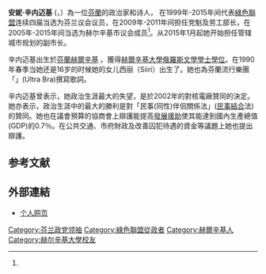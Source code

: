 {{更新|time=2019-02-07T13:49:13+00:00}}
{{Infobox Officeholder
| honorific-prefix    = 
| name                = 安妮·辛內邁基
| native_name         = Anni Sinnemäki
| native_name_lang    = fi
| honorific-suffix    = 
| image               = Anni Sinnemäki Kolmen Sepän Aukiolla.JPG
| office              = [[綠色聯盟|綠色聯盟]]領導
| term_start          = 2009年5月16日
| term_end            = 2011年6月11日
| predecessor         = {{tsl|en|Tarja Cronberg|塔里娅·克龙贝里}}
| successor           = {{tsl|en|Ville Niinistö|维莱·尼尼斯托}}
| parliament2         = 芬兰议会
| constituency_MP2    = [[赫爾辛基|赫爾辛基]]選區
| term_start2         = 1999年3月24日
| term_end2           = 2015年1月13日
| order2              = 
| office3             = 芬兰劳工部长
| term_start3         = 2009年6月26日
| term_end3           = 2010年6月21日
| term_start4         = 2010年6月22日
| term_end4           = 2011年6月21日
| predecessor4        = {{tsl|en|Tarja Cronberg|塔里娅·克龙贝里}}
| successor4          = {{tsl|en|Lauri Ihalainen|劳里·伊哈莱宁}}
| birth_date          = {{Birth date and age|1973|7|20|df=y}}
| birth_place         = [[芬蘭|芬蘭]][[赫爾辛基|赫爾辛基]]
| death_date          = 
| death_place         = 
| nationality         = [[芬蘭|芬蘭]]
| party               = [[綠色聯盟|綠色聯盟]]
| spouse              = 
| residence           = 
| alma_mater          = [[赫尔辛基大学|赫尔辛基大学]]
| occupation          = [[詩人|詩人]]
| profession          = 
| net worth           = 
| religion            = 
| signature           = 
| website             = [http://www.annisinnemaki.net/ www.annisinnemaki.net]
| footnotes           = 
}}
'''安妮·辛内迈基''' ({{lang-fi|'''Anni Milja Maaria Sinnemäki'''}}，{{bd|1973年|7月20日||catIdx=Sinnemaki}}）為一位[[芬兰|芬蘭]]的政治家和诗人， 在1999年-2015年间代表[[綠色聯盟|綠色聯盟]]连续四届当选为芬兰议会议员，在2009年-2011年间担任党魁及劳工部长，在2005年-2015年间当选为赫尔辛基市议会成员<ref name="议员"/>。从2015年1月起她开始担任管辖城市规划的副市长。

辛内迈基出生於[[芬兰|芬蘭]][[赫尔辛基|赫爾辛基]] 。獲得[[赫尔辛基大学|赫爾辛基大學]][[俄国文学|俄羅斯文學]][[文學士|學士學位]]。在1990年春季当她还是16岁的时候她的女儿西丽（Siiri）出生了。她也為芬蘭流行樂團「{{tsl|en|Ultra Bra|烏特拉巴拉}}」(Ultra Bra)撰寫歌詞。

辛内迈基曾表示，她政治生涯最大的失望，是於2002年的對核電廠贊同的決定。她亦表示，政治生涯中的最大的勝利是對「民事(同性)伴侶關係法」([[民事結合|民事結合]]法)的贊同。她也在議會預算的協商會上辯護能提高[[发展援助|發展援助]]使其能達到國內生產總值(GDP)的0.7％。在公共交通、市府財政及改善囚犯待遇的資金等議題上她也提出辯護。

== 参考文献 ==
{{Reflist|2|refs=
<ref name="议员">{{cite web | url = https://www.eduskunta.fi/FI/kansanedustajat/Sivut/600.aspx | title = Kansanedustajat » Anni Sinnemäki | language = fi | publisher = 芬兰议会 | date =  | accessdate = 2016-06-10 | archive-date = 2016-08-05 | archive-url = https://web.archive.org/web/20160805203823/https://www.eduskunta.fi/FI/kansanedustajat/Sivut/600.aspx | dead-url = no }}</ref>
}}

==外部連結==
{{commonscat-inline|Anni Sinnemäki}}
*[http://www.annisinnemaki.net/ 个人网页] {{Wayback|url=http://www.annisinnemaki.net/ |date=20201219015240 }} {{fi icon}}

{{start box}}
{{s-ppo}}
{{succession box | before = {{tsl|en|Tarja Cronberg|塔里娅·克龙贝里}}
| title = [[綠色聯盟|綠色聯盟]]黨魁| years=2009年 – 2011年| after = {{tsl|en|Ville Niinistö|维莱·尼尼斯托}}}}
{{s-off}}
{{succession box | before = {{tsl|en|Tarja Cronberg|塔里娅·克龙贝里}}
| title = 勞工部長| years=2009年 –2011年| after = {{tsl|en|Lauri Ihalainen|劳里·伊哈莱宁}}}}
{{end box}}

{{Authority control}}

{{DEFAULTSORT:Sinnemaki, Anni}}
[[Category:芬兰政党领袖|Category:芬兰政党领袖]]
[[Category:綠色聯盟從政者|Category:綠色聯盟從政者]]
[[Category:赫爾辛基人|Category:赫爾辛基人]]
[[Category:赫尔辛基大學校友|Category:赫尔辛基大學校友]]